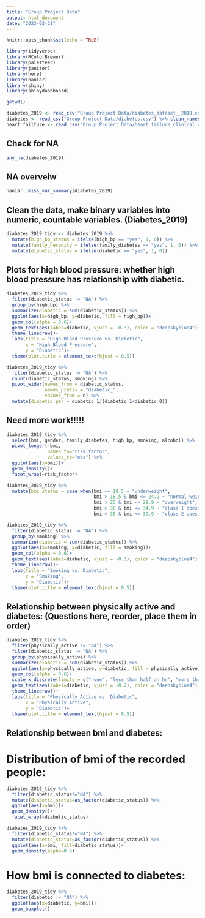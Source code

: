 ```yaml
---
title: "Group Project Data"
output: html_document
date: "2023-02-21"
---
```


```r
knitr::opts_chunk$set(echo = TRUE)
```

```r
library(tidyverse)
library(RColorBrewer)
library(paletteer)
library(janitor)
library(here)
library(naniar)
library(shiny)
library(shinydashboard)
```

```r
getwd()
```

```r
diabetes_2019 <- read_csv("Group Project Data/diabetes_dataset__2019.csv") %>% clean_names()
diabetes <- read_csv("Group Project Data/diabetes.csv") %>% clean_names()
heart_failture <- read_csv("Group Project Data/heart_failure_clinical_records_dataset.csv") %>% clean_names()
```
## Check for NA
```r
any_na(diabetes_2019)
```
## NA overveiw
```r
naniar::miss_var_summary(diabetes_2019)
```

## Clean the data, make binary variables into numeric, countable variables. (Diabetes_2019)
```r
diabetes_2019_tidy <- diabetes_2019 %>% 
  mutate(high_bp_status = ifelse(high_bp == "yes", 1, 0)) %>% 
  mutate(family_heredity = ifelse(family_diabetes == "yes", 1, 0)) %>% 
  mutate(diabetic_status = ifelse(diabetic == "yes", 1, 0))
```

## Plots for high blood pressure: whether high blood pressure has relationship with diabetic. 
```r
diabetes_2019_tidy %>% 
  filter(diabetic_status != "NA") %>% 
  group_by(high_bp) %>%
  summarize(diabetic = sum(diabetic_status)) %>% 
  ggplot(aes(x=high_bp, y=diabetic, fill = high_bp))+
  geom_col(alpha = 0.6)+
  geom_text(aes(label=diabetic, vjust = -0.3), color = "deepskyblue4")+
  theme_linedraw()+
  labs(title = "High Blood Pressure vs. Diabetic", 
       x = "High Blood Pressure",
       y = "Diabetic")+
  theme(plot.title = element_text(hjust = 0.5))
```
```r
diabetes_2019_tidy %>% 
  filter(diabetic_status != "NA") %>% 
  count(diabetic_status, smoking) %>% 
  pivot_wider(names_from = diabetic_status,
              names_prefix = "diabetic_",
              values_from = n) %>% 
  mutate(diabetic_per = diabetic_1/(diabetic_1+diabetic_0))
```
## **Need more work!!!!!**

```r
diabetes_2019_tidy %>% 
  select(bmi, gender, family_diabetes, high_bp, smoking, alcohol) %>% 
  pivot_longer(-bmi,
               names_to="risk_factor",
               values_to="obs") %>% 
  ggplot(aes(x=bmi))+
  geom_density()+
  facet_wrap(~risk_factor)
```

```r
diabetes_2019_tidy %>% 
  mutate(bmi_status = case_when(bmi <= 18.5 ~ "underweight",
                                bmi > 18.5 & bmi <= 24.9 ~ "normal weight",
                                bmi > 25 & bmi <= 29.9 ~ "overweight",
                                bmi > 30 & bmi <= 34.9 ~ "class 1 obesity",
                                bmi > 35 & bmi <= 39.9 ~ "class 2 obesity"))
```


```r
diabetes_2019_tidy %>% 
  filter(diabetic_status != "NA") %>% 
  group_by(smoking) %>%
  summarize(diabetic = sum(diabetic_status)) %>% 
  ggplot(aes(x=smoking, y=diabetic, fill = smoking))+
  geom_col(alpha = 0.6)+
  geom_text(aes(label=diabetic, vjust = -0.3), color = "deepskyblue4")+
  theme_linedraw()+
  labs(title = "Smoking vs. Diabetic", 
       x = "Smoking",
       y = "Diabetic")+
  theme(plot.title = element_text(hjust = 0.5))
```

## Relationship between physically active and diabetes: (Questions here, reorder, place them in order)
```r
diabetes_2019_tidy %>% 
  filter(physically_active != "NA") %>% 
  filter(diabetic_status != "NA") %>% 
  group_by(physically_active) %>% 
  summarize(diabetic = sum(diabetic_status)) %>% 
  ggplot(aes(x=physically_active, y=diabetic, fill = physically_active))+
  geom_col(alpha = 0.6)+
  scale_x_discrete(limits = c("none", "less than half an hr", "more than half an hr", "one hr or more"))+
  geom_text(aes(label=diabetic, vjust = -0.2), color = "deepskyblue4")+
  theme_linedraw()+
  labs(title = "Physically Active vs. Diabetic", 
       x = "Physically Active",
       y = "Diabetic")+
  theme(plot.title = element_text(hjust = 0.5))
```

## Relationship between bmi and diabetes:

# Distribution of bmi of the recorded people:
```r
diabetes_2019_tidy %>% 
  filter(diabetic_status!="NA") %>% 
  mutate(diabetic_status=as_factor(diabetic_status)) %>% 
  ggplot(aes(x=bmi))+
  geom_density()+
  facet_wrap(~diabetic_status)
```

```r
diabetes_2019_tidy %>% 
  filter(diabetic_status!="NA") %>% 
  mutate(diabetic_status=as_factor(diabetic_status)) %>% 
  ggplot(aes(x=bmi, fill=diabetic_status))+
  geom_density(alpha=0.6)
```

# How bmi is connected to diabetes:
```r
diabetes_2019_tidy %>% 
  filter(diabetic != "NA") %>% 
  ggplot(aes(x=diabetic, y=bmi))+
  geom_boxplot()
```

